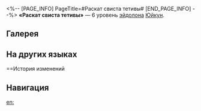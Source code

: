 <%-- [PAGE_INFO]
PageTitle=#Раскат свиста тетивы#
[END_PAGE_INFO] --%>
{{Эйдолон Инфобокс
|Название         = Раскат свиста тетивы
|Изображение      = Эйдолон Раскат свиста тетивы.png
|Персонаж         = Юйкун
|Уровень          = 6
|Длительность     = 
|Описание         = Когда Юйкун использует свою сверхспособность, она немедленно получает 1 ур. статуса Ревущая тетива.
|Свойство1        = 
|Масштабирование1 = 
}}
'''«Раскат свиста тетивы»''' — 6 уровень [[эйдолон]]а [[Юйкун]].

==Галерея==
{{Галерея|position=left|captionalign=center
|Персонаж Юйкун Эйдолон 6.png|Осколок Эйдолона
}}

==На других языках==
{{На других языках
|en   = Bowstring Thunderclap
|zhs  = 弦栝如雷，铣珧激荡
|zht  = 弦栝如雷，銑珧激蕩
|ja   = {{Rubi|雷|いかづち}}の{{Rubi|如|ごと}}き{{Rubi|弓弦|ゆみづる}}
{{Rubi|激動|げきどう}}する{{Rubi|銑弓|つくゆみ}}
|ko   = 뇌성벽력의 활시위
|es   = Arco fuerte
|fr   = Claquement des cordes du tonnerre
|ru   = Раскат свиста тетивы
|th   = Bowstring Thunderclap
|vi   = Sấm Lôi Khuấy Động
|de   = Blitzschlag der Bogensehne
|id   = Bowstring Thunderclap
|pt   = Arco da Trovoada
}}

==История изменений
{{История изменений|3.5}}

==Навигация==
{{Навык Навбокс|Юйкун}}

[[en:]]